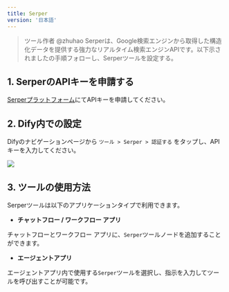 ```yaml
---
title: Serper
version: '日本語'
---
```


> ツール作者 @zhuhao Serperは、Google検索エンジンから取得した構造化データを提供する強力なリアルタイム検索エンジンAPIです。以下示されましたの手順フォローし、Serperツールを設定する。

## 1. SerperのAPIキーを申請する

[Serperプラットフォーム](https://serper.dev/signup)にてAPIキーを申請してください。

## 2. Dify内での設定

Difyのナビゲーションページから `ツール > Serper > 認証する` をタップし、APIキーを入力してください。

![](../../../../img/tool-serper.png)

## 3. ツールの使用方法

Serperツールは以下のアプリケーションタイプで利用できます。

* **チャットフロー / ワークフロー アプリ**

チャットフローとワークフロー アプリに、`Serper`ツールノードを追加することができます。

* **エージェントアプリ**

エージェントアプリ内で使用する`Serper`ツールを選択し、指示を入力してツールを呼び出すことが可能です。
